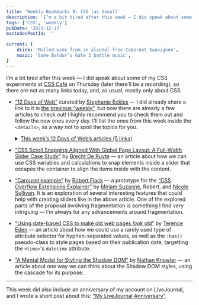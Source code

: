 ```yaml
---
title: 'Weekly Bookmarks 9: CSS (as Usual)'
description: 'I’m a bit tired after this week — I did speak about some of my CSS experiments at CSS Café on Thursday (later there’ll be a recording), so there are not as many links today, and, as usual, mostly only about CSS.'
tags: ['CSS', 'weekly']
pubDate: '2023-12-17'
mastodonPostId: ''

current: {
    drink: 'Mulled wine from an alcohol-free Cabernet Sauvignon',
    music: 'Some Baldur’s Gate 3 battle music',
}
---
```


I’m a bit tired after this week — I did speak about some of my CSS experiments at [CSS Café](https://www.meetup.com/css-cafe/) on Thursday (later there’ll be a recording), so there are not as many links today, and, as usual, mostly only about CSS.

- [“12 Days of Web”](https://12daysofweb.dev/) curated by [Stephanie Eckles](https://thinkdobecreate.com/) — I did already share a link to it in [the previous “weekly”](/weekly-bookmarks-008/), but now there are already a few articles to check out! I highly recommend you to check them out and follow the new ones every day. I’ll list the ones from this week inside the `<details>`, as a way not to spoil the topics for you.

    <details>
        <summary><u>This week’s 12 Days of Web’s articles (5 links</u>)</summary>
        - [“Popover API”](https://12daysofweb.dev/2023/popover-api/) by [Ryan Trimble](https://www.ryantrimble.com/) — an introduction to the Popover API.
        - [“Anchor Positioning”](https://12daysofweb.dev/2023/anchor-positioning/) article by me! Coincidentally, it was published on the same day I did the CSS Café talk.
        - [“CSS `@scope`”](https://12daysofweb.dev/2023/css-scope/) by [Miriam Suzanne](https://www.miriamsuzanne.com/) — a post that lead to me finding [an issue in the current Chromium’s `@scope` implementation](https://bugs.chromium.org/p/chromium/issues/detail?id=1512217), and me opening [a PR to WPT for the case I found](https://github.com/web-platform-tests/wpt/pull/43697).
        - [“Web Components”](https://12daysofweb.dev/2023/web-components/) by [Mayank](https://www.mayank.co/) — an introduction to web components. Next year, I predict, will be _a lot_ about them. There’ll be a lot more talk about them!
        - [“CSS animation-composition”](https://12daysofweb.dev/2023/animation-composition/) by [Tyler Gaw](https://tylergaw.com/blog/) — an introduction to the `animation-composition` property. It is a very curious feature, which allows us to do some things not really possible otherwise. See also [a follow-up Mastodon thread](https://mastodon.social/@Schepp/111594924223577906) started by [Christian Schaefer](https://schepp.dev/), with participation by [Temani Afif](https://css-articles.com/) and me, about the way the `accumulate` is calculated for the `scale()` transform.
    </details>

- [“CSS Scroll Snapping Aligned With Global Page Layout: A Full-Width Slider Case Study”](https://www.smashingmagazine.com/2023/12/css-scroll-snapping-aligned-global-page-layout-case-study/) by [Brecht De Ruyte](https://utilitybend.com/) — an article about how we can use CSS variables and calculations to snap elements inside a slider that escapes the container to align the items inside with the content.

- [“Carousel example”](https://flackr.github.io/web-demos/carousel/) by [Robert Flack](https://github.com/flackr) — a prototype for the [“CSS Overflow Extensions Explainer”](https://css.oddbird.net/overflow/explainer/) by [Miriam Suzanne](https://www.miriamsuzanne.com/), Robert, and [Nicole Sullivan](https://www.stubbornella.org/). It is an exploration of several interesting features that could help with creating sliders like in the above article. One of the explored parts of the proposal involving fragmentation is something I find very intriguing — I’m always for any advancements around fragmentation.

- [“Using date-based CSS to make old web pages *look* old”](https://shkspr.mobi/blog/2023/12/using-date-based-css-to-make-old-web-pages-look-old/) by [Terence Eden](https://shkspr.mobi/) — an article about how we could use a rarely used type of attribute selector for hyphen-separated values, as well as the `:has()` pseudo-class to style pages based on their publication date, targetting the `<time>`'s `datetime` attribute.

- [“A Mental Model for Styling the Shadow DOM”](https://knowler.dev/blog/a-mental-model-for-styling-the-shadow-dom) by [Nathan Knowler](https://knowler.dev/) — an article about one way we can think about the Shadow DOM styles, using the cascade for its purpose.

- - -

This week did also include an anniversary of my account on LiveJournal, and I wrote a short post about this: [“My LiveJournal Anniversary”](/lj-20-years/).

